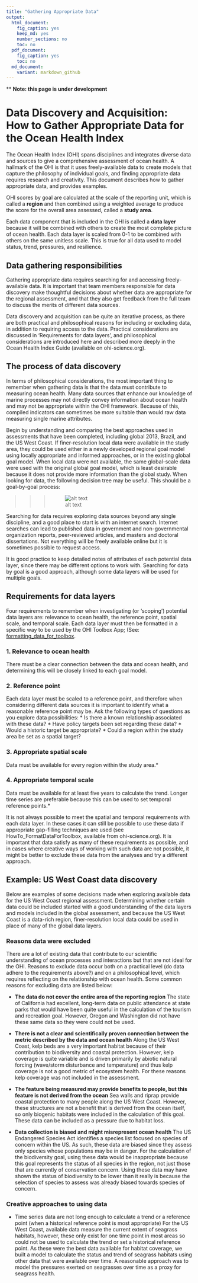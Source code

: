 ```yaml
---
title: "Gathering Appropriate Data"
output: 
  html_document:
    fig_caption: yes
    keep_md: yes
    number_sections: no
    toc: no
  pdf_document: 
    fig_caption: yes
    toc: no
  md_document:
    variant: markdown_github
---
```



\*\* **Note: this page is under development**




# Data Discovery and Acquisition: How to Gather Appropriate Data for the Ocean Health Index

The Ocean Health Index (OHI) spans disciplines and integrates diverse data and sources to give a comprehensive assessment of ocean health. A hallmark of the OHI is that it uses freely-available data to create models that capture the philosophy of individual goals, and finding appropriate data requires research and creativity. This document describes how to gather appropriate data, and provides examples.

OHI scores by goal are calculated at the scale of the reporting unit, which is called a **region** and then combined using a weighted average to produce the score for the overall area assessed, called a **study area**. 

Each data component that is included in the OHI is called a **data layer** because it will be combined with others to create the most complete picture of ocean health. Each data layer is scaled from 0-1 to be combined with others on the same unitless scale. This is true for all data used to model status, trend, pressures, and resilience.


## Data gathering responsibilities

Gathering appropriate data requires searching for and accessing freely-available data. It is important that team members responsible for data discovery make thoughtful decisions about whether data are appropriate for the regional assessment, and that they also get feedback from the full team to discuss the merits of different data sources. 

Data discovery and acquisition can be quite an iterative process, as there are both practical and philosophical reasons for including or excluding data, in addition to requiring access to the data. Practical considerations are discussed in ‘Requirements for data layers’, and philosophical considerations are introduced here and described more deeply in the Ocean Health Index Guide (available on ohi-science.org).

## The process of data discovery

In terms of philosophical considerations, the most important thing to remember when gathering data is that the data must contribute to measuring ocean health. Many data sources that enhance our knowledge of marine processes may not directly convey information about ocean health and may not be appropriate within the OHI framework. Because of this, compiled indicators can sometimes be more suitable than would raw data measuring single marine attributes.

Begin by understanding and comparing the best approaches used in assessments that have been completed, including global 2013, Brazil, and the US West Coast. If finer-resolution local data were available in the study area, they could be used either in a newly developed regional goal model using locally appropriate and informed approaches, or in the existing global goal model. When local data were not available, the same global-scale data were used with the original global goal model, which is least desirable because it does not provide more information than the global study. When looking for data, the following decision tree may be useful. This should be a goal-by-goal process:

>>> ![alt text](zfig_data_discovery.png)

Searching for data requires exploring data sources beyond any single discipline, and a good place to start is with an internet search. Internet searches can lead to published data in government and non-governmental organization reports, peer-reviewed articles, and masters and doctoral dissertations. Not everything will be freely available online but it is sometimes possible to request access.

It is good practice to keep detailed notes of attributes of each potential data layer, since there may be different options to work with. Searching for data by goal is a good approach, although some data layers will be used for multiple goals.

## Requirements for data layers

Four requirements to remember when investigating (or ‘scoping’) potential data layers are: relevance to ocean health, the reference point, spatial scale, and temporal scale. Each data layer must then be formatted in a specific way to be used by the OHI Toolbox App; (See: [formatting_data_for_toolbox](https://github.com/OHI-Science/ohimanual/blob/master/tutorials/toolbox_manual/formatting_data_for_toolbox.xlsx).

### 1.  Relevance to ocean health

There must be a clear connection between the data and ocean health, and determining this will be closely linked to each goal model.

### 2.  Reference point

Each data layer must be scaled to a reference point, and therefore when considering different data sources it is important to identify what a reasonable reference point may be. Ask the following types of questions as you explore data possibilities:
  * Is there a known relationship associated with these data?
  * Have policy targets been set regarding these data?
  * Would a historic target be appropriate?
  * Could a region within the study area be set as a spatial target?
  
### 3.  Appropriate spatial scale

Data must be available for every region within the study area.*

### 4.  Appropriate temporal scale

Data must be available for at least five years to calculate the trend. Longer time series are preferable because this can be used to set temporal reference points.*

It is not always possible to meet the spatial and temporal requirements with each data layer. In these cases it can still be possible to use these data if appropriate gap-filling techniques are used (see HowTo_FormatDataForToolbox, available from ohi-science.org). It is important that data satisfy as many of these requirements as possible, and in cases where creative ways of working with such data are not possible, it might be better to exclude these data from the analyses and try a different approach.


## Example: US West Coast data discovery

Below are examples of some decisions made when exploring available data for the US West Coast regional assessment. Determining whether certain data could be included started with a good understanding of the data layers and models included in the global assessment, and because the US West Coast is a data-rich region, finer-resolution local data could be used in place of many of the global data layers.

### Reasons data were excluded
There are a lot of existing data that contribute to our scientific understanding of ocean processes and interactions but that are not ideal for the OHI. Reasons to exclude data occur both on a practical level (do data adhere to the requirements above?) and on a philosophical level, which requires reflecting on the relationship with ocean health. Some common reasons for excluding data are listed below:

  * **The data do not cover the entire area of the reporting region**
The state of California had excellent, long-term data on public attendance at state parks that would have been quite useful in the calculation of the tourism and recreation goal. However, Oregon and Washington did not have these same data so they were could not be used.

  * **There is not a clear and scientifically proven connection between the metric described by the data and ocean health** 
Along the US West Coast, kelp beds are a very important habitat because of their contribution to biodiversity and coastal protection. However, kelp coverage is quite variable and is driven primarily by abiotic natural forcing (wave/storm disturbance and temperature) and thus kelp coverage is not a good metric of ecosystem health. For these reasons kelp coverage was not included in the assessment.

  * **The feature being measured may provide benefits to people, but this feature is not derived from the ocean**
Sea walls and riprap provide coastal protection to many people along the US West Coast. However, these structures are not a benefit that is derived from the ocean itself, so only biogenic habitats were included in the calculation of this goal. These data can be included as a pressure due to habitat loss.

  * **Data collection is biased and might misrepresent ocean health**
The US Endangered Species Act identifies a species list focused on species of concern within the US. As such, these data are biased since they assess only species whose populations may be in danger. For the calculation of the biodiversity goal, using these data would be inappropriate because this goal represents the status of all species in the region, not just those that are currently of conservation concern. Using these data may have shown the status of biodiversity to be lower than it really is because the selection of species to assess was already biased towards species of concern.

### Creative approaches to using data

  * Time series data are not long enough to calculate a trend or a reference point (when a historical reference point is most appropriate)
For the US West Coast, available data measure the current extent of seagrass habitats, however, these only exist for one time point in most areas so could not be used to calculate the trend or set a historical reference point. As these were the best data available for habitat coverage, we built a model to calculate the status and trend of seagrass habitats using other data that were available over time. A reasonable approach was to model the pressures exerted on seagrasses over time as a proxy for seagrass health.
